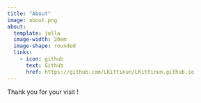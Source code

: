```yaml
---
title: "About"
image: about.png
about:
  template: jolla
  image-width: 20em
  image-shape: rounded
  links:
    - icon: github
      text: Github
      href: https://github.com/LKittinun/LKittinun.github.io
---
```


Thank you for your visit !
